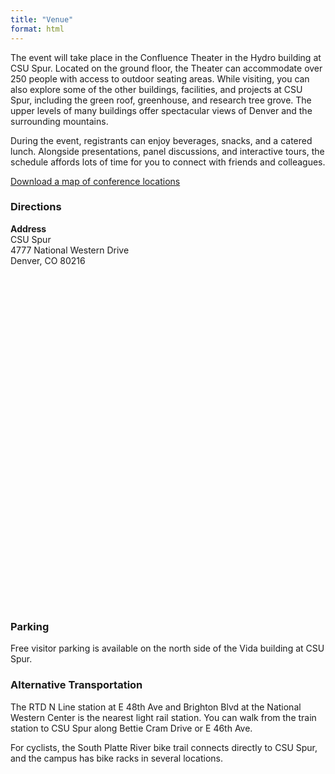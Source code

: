 ```yaml
---
title: "Venue"
format: html
---
```


The event will take place in the Confluence Theater in the Hydro building at CSU Spur. Located on the ground floor, the Theater can accommodate over 250 people with access to outdoor seating areas. While visiting, you can also explore some of the other buildings, facilities, and projects at CSU Spur, including the green roof, greenhouse, and research tree grove. The upper levels of many buildings offer spectacular views of Denver and the surrounding mountains. 

During the event, registrants can enjoy beverages, snacks, and a catered lunch. Alongside presentations, panel discussions, and interactive tours, the schedule affords lots of time for you to connect with friends and colleagues. 

[Download a map of conference locations](CSU-Spur-Hydro-map.pdf){target=blank}

### Directions

**Address**  
CSU Spur  
4777 National Western Drive  
Denver, CO 80216

::: {.column-body-outset style="padding-top: 3%; padding-bottom: 3%;"}
```{=html}
<html>
<head>
<meta charset="utf-8">
<link href='https://api.mapbox.com/mapbox-gl-js/v3.6.0/mapbox-gl.css' rel='stylesheet' />
<script src='https://api.mapbox.com/mapbox-gl-js/v3.6.0/mapbox-gl.js'></script>
</head>
<body>
<style>
    .mapboxgl-popup {
        max-width: 400 px;
        font:
            12px/20px 'Poppins',
            Arial,
            Helvetica,
            sans-serif;
    }
</style>

<script src="https://api.mapbox.com/mapbox-gl-js/plugins/mapbox-gl-directions/v4.3.1/mapbox-gl-directions.js"></script>
<link rel="stylesheet" href="https://api.mapbox.com/mapbox-gl-js/plugins/mapbox-gl-directions/v4.3.1/mapbox-gl-directions.css" type="text/css">

<div id='map' style='width: 100%; height: 500px;'></div>
<script>
mapboxgl.accessToken = 'pk.eyJ1IjoiZGFuaWVsYnVyY2hhbSIsImEiOiJjbTY3Y2V1eTgwMXE4Mm1vOTBqYXFuNW5pIn0.7yGIge9qLSJZqNmlfNAIdA';

const map = new mapboxgl.Map({
	container: 'map', // container ID
	style: 'mapbox://styles/mapbox/streets-v12', // style URL
	center: [-104.974, 39.784], // starting position [lng, lat]
	zoom: 15, // starting zoom
});

var directions = new MapboxDirections({
        accessToken: mapboxgl.accessToken
    });

map.addControl(directions,'top-left');

map.on('load',  function() {
    directions.setDestination("4777 National Western Drive, Denver, CO 80216");
});

</script>
</body>
</html>
```
:::

### Parking
Free visitor parking is available on the north side of the Vida building at CSU Spur. 

### Alternative Transportation
The RTD N Line station at E 48th Ave and Brighton Blvd at the National Western Center is the nearest light rail station. You can walk from the train station to CSU Spur along Bettie Cram Drive or E 46th Ave.

For cyclists, the South Platte River bike trail connects directly to CSU Spur, and the campus has bike racks in several locations. 

